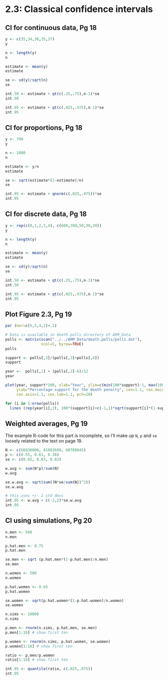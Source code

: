 # 2.3: Classical confidence intervals

## CI for continuous data, Pg 18

```r
y <- c(35,34,38,35,37)
y
```

```r
n <- length(y)
n
```

```r
estimate <- mean(y)
estimate
```

```r
se <- sd(y)/sqrt(n)
se
```

```r
int.50 <- estimate + qt(c(.25,.75),n-1)*se
int.50
```

```r
int.95 <- estimate + qt(c(.025,.975),n-1)*se
int.95
```

## CI for proportions, Pg 18

```r
y <- 700
y
```

```r
n <- 1000
n
```

```r
estimate <- y/n
estimate
```

```r
se <- sqrt(estimate*(1-estimate)/n)
se
```

```r
int.95 <- estimate + qnorm(c(.025,.975))*se
int.95
```

## CI for discrete data, Pg 18

```r
y <- rep(c(0,1,2,3,4), c(600,300,50,30,20))
y
```

```r
n <- length(y)
n
```

```r
estimate <- mean(y)
estimate
```

```r
se <- sd(y)/sqrt(n)
se
```

```r
int.50 <- estimate + qt(c(.25,.75),n-1)*se
int.50
```

```r
int.95 <- estimate + qt(c(.025,.975),n-1)*se
int.95
```

## Plot Figure 2.3, Pg 19


```r
par (mar=c(5,5,4,2)+.1)
```

```r
# Data is available in death.polls directory of ARM_Data
polls <- matrix(scan("../../ARM_Data/death.polls/polls.dat"),
                ncol=5, byrow=TRUE)
polls
```

```r
support <- polls[,3]/(polls[,3]+polls[,4])
support
```

```r
year <-  polls[,1] + (polls[,2]-6)/12
year
```

```r
plot(year, support*100, xlab="Year", ylim=c(min(100*support)-1, max(100*support)+1),
     ylab="Percentage support for the death penalty", cex=1.1, cex.main=1.2,
     cex.axis=1.1, cex.lab=1.1, pch=20)

for (i in 1:nrow(polls))
  lines (rep(year[i],2), 100*(support[i]+c(-1,1)*sqrt(support[i]*(1-support[i])/1000)))
```

## Weighted averages, Pg 19

The example R-code for this part is incomplete, so I'll make up `N`, `p` and
`se` loosely related to the text on page 19.

```r
N <- c(66030000, 81083600, 60788845)
p <- c(0.55, 0.61, 0.38)
se <- c(0.02, 0.03, 0.03)
```

```r
w.avg <- sum(N*p)/sum(N)
w.avg
```

```r
se.w.avg <- sqrt(sum((N*se/sum(N))^2))
se.w.avg
```

```r
# this uses +/- 2 std devs
int.95 <- w.avg + c(-2,2)*se.w.avg
int.95
```

## CI using simulations, Pg 20

```r
n.men <- 500
n.men
```

```r
p.hat.men <- 0.75
p.hat.men
```

```r
se.men <- sqrt (p.hat.men*(1-p.hat.men)/n.men)
se.men
```

```r
n.women <- 500
n.women
```

```r
p.hat.women <- 0.65
p.hat.women
```

```r
se.women <- sqrt(p.hat.women*(1-p.hat.women)/n.women)
se.women
```

```r
n.sims <- 10000
n.sims
```

```r
p.men <- rnorm(n.sims, p.hat.men, se.men)
p.men[1:10] # show first ten
```

```r
p.women <- rnorm(n.sims, p.hat.women, se.women)
p.women[1:10] # show first ten
```

```r
ratio <- p.men/p.women
ratio[1:10] # show first ten
```

```r
int.95 <- quantile(ratio, c(.025,.975))
int.95
```

